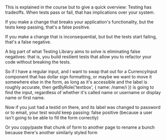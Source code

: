 
This is explained in the course but to give a quick overview: Testing has tradeoffs. When tests pass or fail, that has implications over your system.

If you make a change that breaks your application's functionality, but the tests keep passing, that's a false positive.

If you make a change that is inconsequential, but but the tests start failing, that's a false negative.

A big part of what Testing Library aims to solve is eliminating false negatives: that is, you build resilient tests that allow you to refactor your code without breaking the tests.

So if I have a regular input, and I want to swap that out for a CurrencyInput component that has dollar sign formatting, or maybe we want to move it somewhere else in the form, as long as it's accessible and the label is roughly accurate, then getByRole('textbox', { name: /name/i }) is going to find the input, regardless of whether it's called name or username or display name or first name.

Now if you just had a testid on there, and its label was changed to password or to email, your test would keep passing: false positive (because a user isn't going to be able to fill the form correctly)

Or you copy/paste that chunk of form to another page to rename a bunch because there's another similarly styled form
